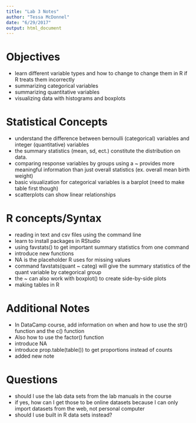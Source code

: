 ```yaml
---
title: "Lab 3 Notes"
author: "Tessa McDonnel"
date: "6/29/2017"
output: html_document
---
```


# Objectives
- learn different variable types and how to change to change them in R if   R treats them incorrectly
- summarizing categorical variables
- summarizing quantitative variables
- visualizing data with histograms and boxplots

# Statistical Concepts
- understand the difference between bernoulli (categorical) variables and   integer (quantitative) variables
- the summary statistics (mean, sd, ect.) constitute the distribution on   data.
- comparing response variables by groups using a ~ provides more           meaningful information than just overall statistics (ex. overall mean    birth weight)
- basic visualization for categorical variables is a barplot (need to      make table first though)
- scatterplots can show linear relationships


# R concepts/Syntax
- reading in text and csv files using the command line
- learn to install packages in RStudio
- using favstats() to get important summary statistics from one command
- introduce new functions 
- NA is the placeholder R uses for missing values
- command favstats(quant ~ categ) will give the summary statistics of the   quant variable by categorical group
- the ~ can also work with boxplot() to create side-by-side plots
- making tables in R

# Additional Notes
- In DataCamp course, add information on when and how to use the str() function and the c() function
- Also how to use the factor() function
- introduce NA 
- introduce prop.table(table()) to get proportions instead of counts
- added new note


# Questions
- should I use the lab data sets from the lab manuals in the course
- if yes, how can I get those to be online datasets because I can only import datasets from the web, not personal computer
- should I use built in R data sets instead?


